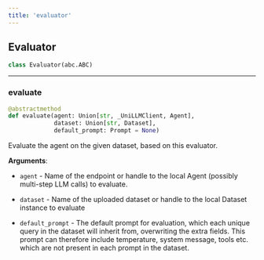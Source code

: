 ```yaml
---
title: 'evaluator'
---
```


<a id="evaluator.Evaluator"></a>

## Evaluator

```python
class Evaluator(abc.ABC)
```

<a id="evaluator.Evaluator.evaluate"></a>

---

### evaluate

```python
@abstractmethod
def evaluate(agent: Union[str, _UniLLMClient, Agent],
             dataset: Union[str, Dataset],
             default_prompt: Prompt = None)
```

Evaluate the agent on the given dataset, based on this evaluator.

**Arguments**:

- `agent` - Name of the endpoint or handle to the local Agent (possibly
  multi-step LLM calls) to evaluate.
  
- `dataset` - Name of the uploaded dataset or handle to the local Dataset
  instance to evaluate
  
- `default_prompt` - The default prompt for evaluation, which each unique query in
  the dataset will inherit from, overwriting the extra fields. This prompt can
  therefore include temperature, system message, tools etc. which are not
  present in each prompt in the dataset.

<a id="utils"></a>
